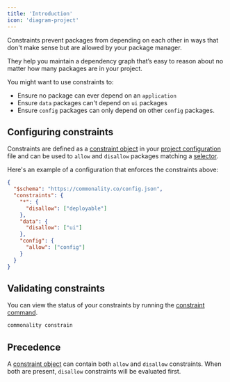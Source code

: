 ```yaml
---
title: 'Introduction'
icon: 'diagram-project'
---
```


Constraints prevent packages from depending on each other in ways that don't make sense but are allowed by your package manager.

They help you maintain a dependency graph that’s easy to reason about no matter how many packages are in your project.

You might want to use constraints to:

- Ensure no package can ever depend on an `application`
- Ensure `data` packages can't depend on `ui` packages
- Ensure `config` packages can only depend on other `config` packages.

## Configuring constraints

Constraints are defined as a [constraint object](/reference/constraint-object) in your [project configuration](/reference/project-configuration) file and can be used to `allow` and `disallow` packages matching a [selector](/selectors).

Here's an example of a configuration that enforces the constraints above:

```json .commonality/config.json
{
  "$schema": "https://commonality.co/config.json",
  "constraints": {
    "*": {
      "disallow": ["deployable"]
    },
    "data": {
      "disallow": ["ui"]
    },
    "config": {
      "allow": ["config"]
    }
  }
}
```

## Validating constraints

You can view the status of your constraints by running the [constraint command](/reference/cli#constrain).

```bash
commonality constrain
```

## Precedence

A [constraint object](/reference/constraint-object) can contain both `allow` and `disallow` constraints.
When both are present, `disallow` constraints will be evaluated first.
